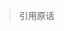 <noinclude><blockquote class="toccolours" style="float: none; padding: 0.3em 1em;">引用原话</noinclude></blockquote><noinclude>
{{doc}}
<!-- 請在將分類與跨語言連結增加在 /doc 子頁面 -->
</noinclude>